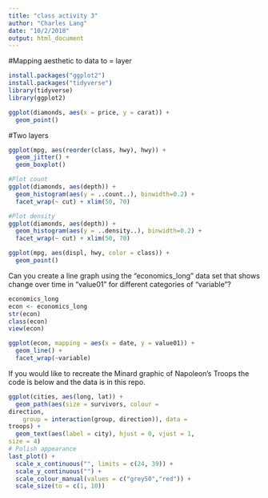 ```yaml
---
title: "class activity 3"
author: "Charles Lang"
date: "10/2/2018"
output: html_document
---
```

#Mapping aesthetic to data to = layer
```r
install.packages("ggplot2")
install.packages("tidyverse")
library(tidyverse)
library(ggplot2)

ggplot(diamonds, aes(x = price, y = carat)) +
  geom_point()
```

#Two layers
```r
ggplot(mpg, aes(reorder(class, hwy), hwy)) +
  geom_jitter() +
  geom_boxplot()
```

```r

#Plot count
ggplot(diamonds, aes(depth)) +
  geom_histogram(aes(y = ..count..), binwidth=0.2) +
  facet_wrap(~ cut) + xlim(50, 70)

#Plot density
ggplot(diamonds, aes(depth)) +
  geom_histogram(aes(y = ..density..), binwidth=0.2) +
  facet_wrap(~ cut) + xlim(50, 70)
```

```r
ggplot(mpg, aes(displ, hwy, color = class)) +
  geom_point()

```

Can you create a line graph using the "economics_long" data set that shows change over time in "value01" for different categories of "variable"?

```r
economics_long
econ <- economics_long
str(econ)
class(econ)
view(econ)

ggplot(econ, mapping = aes(x = date, y = value01)) +
  geom_line() + 
  facet_wrap(~variable)
```


If you would like to recreate the Minard graphic of Napoleon's Troops the code is below and the data is in this repo.

```r

ggplot(cities, aes(long, lat)) +
  geom_path(aes(size = survivors, colour =
direction,
    group = interaction(group, direction)), data =
troops) +
  geom_text(aes(label = city), hjust = 0, vjust = 1,
size = 4)
# Polish appearance
last_plot() +
  scale_x_continuous("", limits = c(24, 39)) +
  scale_y_continuous("") +
  scale_colour_manual(values = c("grey50","red")) +
  scale_size(to = c(1, 10))
```


